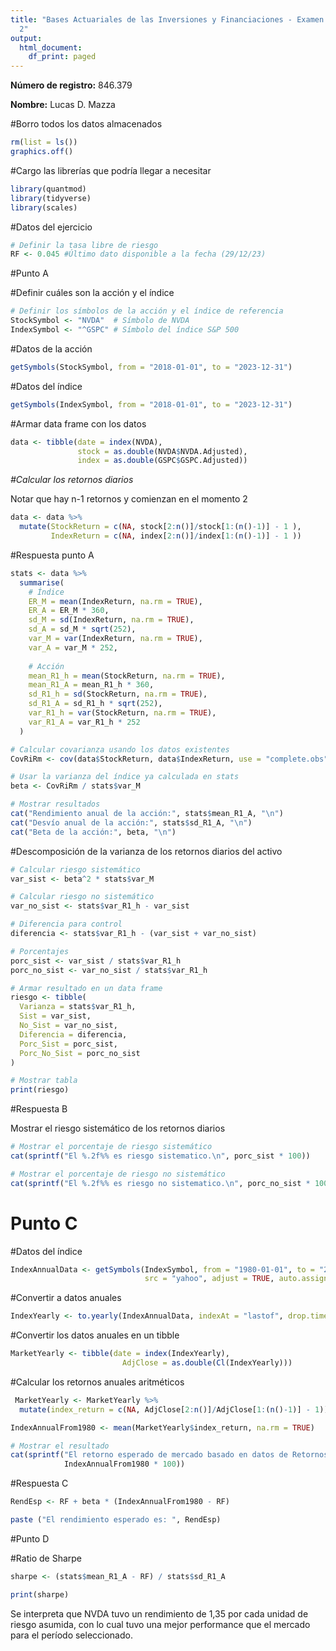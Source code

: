 ---
title: "Bases Actuariales de las Inversiones y Financiaciones - Examen 1 2025 1C Ej
  2"
output:
  html_document:
    df_print: paged
---

**Número de registro:** 846.379

**Nombre:** Lucas D. Mazza


#Borro todos los datos almacenados

```{r}
rm(list = ls())
graphics.off()
```

#Cargo las librerías que podría llegar a necesitar

```{r}
library(quantmod)
library(tidyverse)
library(scales)
```


#Datos del ejercicio

```{r}
# Definir la tasa libre de riesgo
RF <- 0.045 #Último dato disponible a la fecha (29/12/23)
```

#Punto A

#Definir cuáles son la acción y el índice

```{r}
# Definir los símbolos de la acción y el índice de referencia
StockSymbol <- "NVDA"  # Símbolo de NVDA
IndexSymbol <- "^GSPC" # Símbolo del índice S&P 500
```

#Datos de la acción

```{r}
getSymbols(StockSymbol, from = "2018-01-01", to = "2023-12-31")
```

#Datos del índice\

```{r}
getSymbols(IndexSymbol, from = "2018-01-01", to = "2023-12-31")
```

#Armar data frame con los datos

```{r}
data <- tibble(date = index(NVDA), 
               stock = as.double(NVDA$NVDA.Adjusted),
               index = as.double(GSPC$GSPC.Adjusted))

```

*#Calcular los retornos diarios*

Notar que hay n-1 retornos y comienzan en el momento 2

```{r}
data <- data %>%
  mutate(StockReturn = c(NA, stock[2:n()]/stock[1:(n()-1)] - 1 ),
         IndexReturn = c(NA, index[2:n()]/index[1:(n()-1)] - 1 ))
```

#Respuesta punto A

```{r}
stats <- data %>%
  summarise(
    # Índice
    ER_M = mean(IndexReturn, na.rm = TRUE),
    ER_A = ER_M * 360,
    sd_M = sd(IndexReturn, na.rm = TRUE),
    sd_A = sd_M * sqrt(252),
    var_M = var(IndexReturn, na.rm = TRUE),
    var_A = var_M * 252,
    
    # Acción
    mean_R1_h = mean(StockReturn, na.rm = TRUE),
    mean_R1_A = mean_R1_h * 360,
    sd_R1_h = sd(StockReturn, na.rm = TRUE),
    sd_R1_A = sd_R1_h * sqrt(252),
    var_R1_h = var(StockReturn, na.rm = TRUE),
    var_R1_A = var_R1_h * 252
  )

# Calcular covarianza usando los datos existentes
CovRiRm <- cov(data$StockReturn, data$IndexReturn, use = "complete.obs")

# Usar la varianza del índice ya calculada en stats
beta <- CovRiRm / stats$var_M

# Mostrar resultados
cat("Rendimiento anual de la acción:", stats$mean_R1_A, "\n")
cat("Desvío anual de la acción:", stats$sd_R1_A, "\n")
cat("Beta de la acción:", beta, "\n")
```
#Descomposición de la varianza de los retornos diarios del activo

```{r}
# Calcular riesgo sistemático
var_sist <- beta^2 * stats$var_M

# Calcular riesgo no sistemático
var_no_sist <- stats$var_R1_h - var_sist

# Diferencia para control
diferencia <- stats$var_R1_h - (var_sist + var_no_sist)

# Porcentajes
porc_sist <- var_sist / stats$var_R1_h
porc_no_sist <- var_no_sist / stats$var_R1_h

# Armar resultado en un data frame
riesgo <- tibble(
  Varianza = stats$var_R1_h,
  Sist = var_sist,
  No_Sist = var_no_sist,
  Diferencia = diferencia,
  Porc_Sist = porc_sist,
  Porc_No_Sist = porc_no_sist
)

# Mostrar tabla
print(riesgo)
```

#Respuesta B

Mostrar el riesgo sistemático de los retornos diarios

```{r}
# Mostrar el porcentaje de riesgo sistemático
cat(sprintf("El %.2f%% es riesgo sistematico.\n", porc_sist * 100))

# Mostrar el porcentaje de riesgo no sistemático
cat(sprintf("El %.2f%% es riesgo no sistematico.\n", porc_no_sist * 100))

```


# Punto C

#Datos del índice\

```{r}

IndexAnnualData <- getSymbols(IndexSymbol, from = "1980-01-01", to = "2023-12-31", 
                              src = "yahoo", adjust = TRUE, auto.assign = FALSE)
```

#Convertir a datos anuales

```{r}
IndexYearly <- to.yearly(IndexAnnualData, indexAt = "lastof", drop.time = TRUE)
```

#Convertir los datos anuales en un tibble

```{r}
MarketYearly <- tibble(date = index(IndexYearly), 
                         AdjClose = as.double(Cl(IndexYearly)))
```

#Calcular los retornos anuales aritméticos

```{r}
 MarketYearly <- MarketYearly %>%
  mutate(index_return = c(NA, AdjClose[2:n()]/AdjClose[1:(n()-1)] - 1))
```


```{r}

IndexAnnualFrom1980 <- mean(MarketYearly$index_return, na.rm = TRUE)

# Mostrar el resultado
cat(sprintf("El retorno esperado de mercado basado en datos de Retornos anuales desde 1950-12-31 es: %.2f%%", 
            IndexAnnualFrom1980 * 100))
```
#Respuesta C

```{r}
RendEsp <- RF + beta * (IndexAnnualFrom1980 - RF)

paste ("El rendimiento esperado es: ", RendEsp)

```
#Punto D

#Ratio de Sharpe

```{r}

sharpe <- (stats$mean_R1_A - RF) / stats$sd_R1_A

print(sharpe)
```
Se interpreta que NVDA tuvo un rendimiento de 1,35 por cada unidad de riesgo asumida, con lo cual tuvo una mejor performance que el mercado para el período seleccionado.
